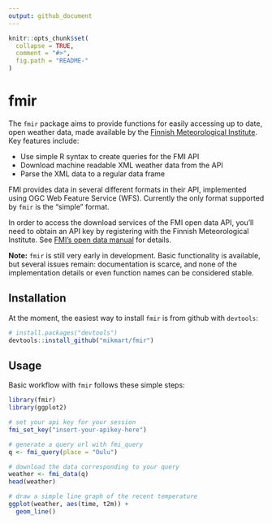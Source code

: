 ```yaml
---
output: github_document
---
```


<!-- README.md is generated from README.Rmd. Please edit that file -->

```r
knitr::opts_chunk$set(
  collapse = TRUE,
  comment = "#>",
  fig.path = "README-"
)
```

# fmir
The `fmir` package aims to provide functions for easily accessing up to date, open weather data, made available by the [Finnish Meteorological Institute](https://en.ilmatieteenlaitos.fi). Key features include:

* Use simple R syntax to create queries for the FMI API
* Download machine readable XML weather data from the API
* Parse the XML data to a regular data frame

FMI provides data in several different formats in their API, implemented using OGC Web Feature Service (WFS). Currently the only format supported by `fmir` is the "simple" format.

In order to access the download services of the FMI open data API, you'll need to obtain an API key by registering with the Finnish Meteorological Institute. See [FMI's open data manual](https://en.ilmatieteenlaitos.fi/open-data) for details.

**Note:** `fmir` is still very early in development. Basic functionality is available, but several issues remain: documentation is scarce, and none of the implementation details or even function names can be considered stable.

## Installation
At the moment, the easiest way to install `fmir` is from github with `devtools`:
```r
# install.packages("devtools")
devtools::install_github("mikmart/fmir")
```

## Usage
Basic workflow with `fmir` follows these simple steps:
```r
library(fmir)
library(ggplot2)

# set your api key for your session
fmi_set_key("insert-your-apikey-here")

# generate a query url with fmi_query
q <- fmi_query(place = "Oulu")

# download the data corresponding to your query
weather <- fmi_data(q)
head(weather)

# draw a simple line graph of the recent temperature
ggplot(weather, aes(time, t2m)) +
  geom_line()
```
